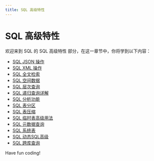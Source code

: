 ```yaml
---
title: SQL 高级特性
---
```


# SQL 高级特性

欢迎来到 SQL 的 SQL 高级特性 部分，在这一章节中，你将学到以下内容：

- [SQL JSON 操作](./0-sql-json-operation.mdx)
- [SQL XML 操作](./1-sql-xml-operation.mdx)
- [SQL 全文检索](./2-sql-full-text-retrieval.mdx)
- [SQL 空间数据](./3-sql-spatial-data.mdx)
- [SQL 层次查询](./4-sql-hierarchy-query.mdx)
- [SQL 递归查询详解](./5-sql-recursive-query-details.mdx)
- [SQL 分析功能](./6-sql-analytics.mdx)
- [SQL 表分区](./7-sql-table-partition.mdx)
- [SQL 表压缩](./8-sql-table-compression.mdx)
- [SQL 临时表高级用法](./9-sql-temporary-table-advanced-usage.mdx)
- [SQL 元数据查询](./10-sql-metadata-query.mdx)
- [SQL 系统表](./11-sql-system-table.mdx)
- [SQL 动态SQL高级](./12-sql-dynamic-sql-advanced.mdx)
- [SQL 跨库查询](./13-sql-cross-library-query.mdx)

Have fun coding!